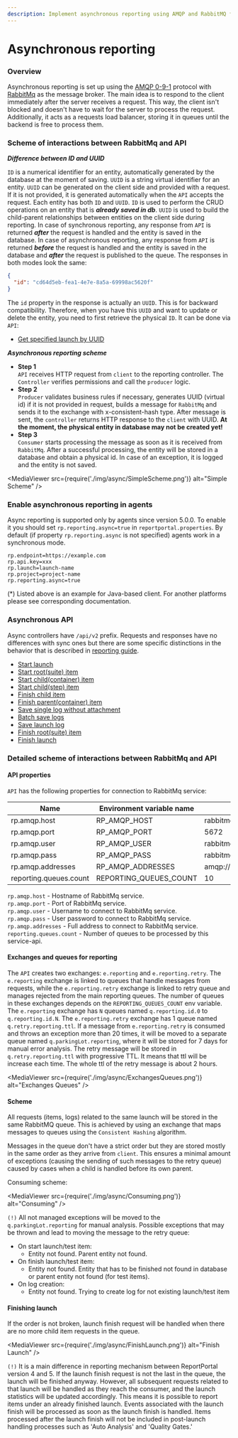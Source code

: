 ```yaml
---
description: Implement asynchronous reporting using AMQP and RabbitMQ for high-performance test automation reporting tools with load balancing.
---
```


# Asynchronous reporting

### Overview

Asynchronous reporting is set up using the [AMQP 0-9-1](https://www.rabbitmq.com/tutorials/amqp-concepts.html) protocol with
[RabbitMq](https://www.rabbitmq.com) as the message broker.
The main idea is to respond to the client immediately after the server receives a request. This way, the client isn't blocked and doesn't have to wait for the server to process the request.
Additionally, it acts as a requests load balancer, storing it in queues until the backend is free to process them.

### Scheme of interactions between RabbitMq and API

***Difference between ID and UUID***  

`ID` is a numerical identifier for an entity, automatically generated by the database at the moment of saving.
`UUID` is a string virtual identifier for an entity. `UUID` can be generated on the client side and provided with a request. If it is not provided,
it is generated automatically when the `API` accepts the request.
Each entity has both `ID` and `UUID`. `ID` is used to perform the CRUD operations on an entity that is ***already saved in db***.
`UUID` is used to build the child-parent relationships between entities on the client side during reporting.
In case of synchronous reporting, any response from `API` is returned ***after*** the request is handled and the entity is saved in the database.
In case of asynchronous reporting, any response from `API` is returned ***before*** the request is handled and the entity is saved in the database and ***after*** the request is published to the queue.
The responses in both modes look the same:
```json
{
  "id": "cd64d5eb-fea1-4e7e-8a5a-69998ac5620f"
}
```
The `id` property in the response is actually an `UUID`. This is for backward compatibility.
Therefore, when you have this `UUID` and want to update or delete the entity, you need to first retrieve the physical `ID`.
It can be done via `API`:
* [Get specified launch by UUID](https://reportportal.io/docs/api/service-api/get-launch-by-uuid-using-get)

***Asynchronous reporting scheme***


* **Step 1**  
`API` receives HTTP request from `client` to the reporting controller. The `Controller` verifies permissions and call the `producer` logic.
* **Step 2**  
`Producer` validates business rules if necessary, generates UUID (virtual id) if it is not provided in request,
builds a message for `RabbitMq` and sends it to the exchange with x-consistent-hash type.
After message is sent, the `controller` returns HTTP response to the `client` with UUID. **At the moment, the physical entity in database may not be created yet!**
* **Step 3**  
`Consumer` starts processing the message as soon as it is received from `RabbitMq`. 
After a successful processing, the entity will be stored in a database and obtain a physical id. 
In case of an exception, it is logged and the entity is not saved.

<MediaViewer src={require('./img/async/SimpleScheme.png')} alt="Simple Scheme" />

### Enable asynchronous reporting in agents

Async reporting is supported only by agents since version 5.0.0.
To enable it you should set `rp.reporting.async=true` in `reportportal.properties`.
By default (if property `rp.reporting.async` is not specified) agents work in a synchronous mode.

```properties
rp.endpoint=https://example.com
rp.api.key=xxx
rp.launch=launch-name
rp.project=project-name
rp.reporting.async=true
```

(*) Listed above is an example for Java-based client. For another platforms please see corresponding documentation.

### Asynchronous API

Async controllers have `/api/v2` prefix.
Requests and responses have no differences with sync ones but there are some specific distinctions in the behavior that is described in 
[reporting guide](/developers-guides/ReportingDevelopersGuide).

* [Start launch](/developers-guides/ReportingDevelopersGuide#start-launch)
* [Start root(suite) item](/developers-guides/ReportingDevelopersGuide#start-rootsuite-item)
* [Start child(container) item](/developers-guides/ReportingDevelopersGuide#start-childcontainer-item)
* [Start child(step) item](/developers-guides/ReportingDevelopersGuide#start-childstep-item)
* [Finish child item](/developers-guides/ReportingDevelopersGuide#finish-child-item)
* [Finish parent(container) item](/developers-guides/ReportingDevelopersGuide#finish-parentcontainer-item)
* [Save single log without attachment](/developers-guides/ReportingDevelopersGuide#save-single-log-without-attachment)
* [Batch save logs](/developers-guides/ReportingDevelopersGuide#batch-save-logs)
* [Save launch log](/developers-guides/ReportingDevelopersGuide#save-launch-log)
* [Finish root(suite) item](/developers-guides/ReportingDevelopersGuide#finish-rootsuite-item)
* [Finish launch](/developers-guides/ReportingDevelopersGuide#finish-launch)

### Detailed scheme of interactions between RabbitMq and API

#### API properties

`API` has the following properties for connection to RabbitMq service:

| Name                 | Environment variable name | Default value                          |
|----------------------|---------------------------|----------------------------------------|
| rp.amqp.host         | RP_AMQP_HOST              | rabbitmq                               |
| rp.amqp.port         | RP_AMQP_PORT              | 5672                                   |
| rp.amqp.user         | RP_AMQP_USER              | rabbitmq                               |
| rp.amqp.pass         | RP_AMQP_PASS              | rabbitmq                               |
| rp.amqp.addresses    | RP_AMQP_ADDRESSES         | amqp://rabbitmq:rabbitmq@rabbitmq:5672 |
| reporting.queues.count  | REPORTING_QUEUES_COUNT | 10                                     |


`rp.amqp.host` - Hostname of RabbitMq service.  
`rp.amqp.port` - Port of RabbitMq service.  
`rp.amqp.user` - Username to connect to RabbitMq service.  
`rp.amqp.pass` - User password to connect to RabbitMq service.  
`rp.amqp.addresses` - Full address to connect to RabbitMq service.  
`reporting.queues.count` - Number of queues to be processed by this service-api.

#### Exchanges and queues for reporting

The `API` creates two exchanges: `e.reporting` and `e.reporting.retry`. The `e.reporting` exchange is linked to queues that handle messages from requests, while the `e.reporting.retry` exchange is linked to retry queue and manages rejected from the main reporting queues.
The number of queues in these exchanges depends on the `REPORTING_QUEUES_COUNT` env variable. The `e.reporting` exchange has `N` queues named `q.reporting.id.0` to `q.reporting.id.N`. The `e.reporting.retry` exchange has 1 queue named `q.retry.reporting.ttl`.
If a message from `e.reporting.retry` is consumed and throws an exception more than 20 times, it will be moved to a separate queue named `q.parkingLot.reporting`, where it will be stored for 7 days for manual error analysis.
The retry message will be stored in `q.retry.reporting.ttl` with progressive TTL. It means that ttl will be increase each time. The whole ttl of the retry message is about 2 hours.

<MediaViewer src={require('./img/async/ExchangesQueues.png')} alt="Exchanges Queues" />

#### Scheme

All requests (items, logs) related to the same launch will be stored in the same RabbitMQ queue.
This is achieved by using an exchange that maps messages to queues using the `Consistent Hashing` algorithm.

Messages in the queue don't have a strict order but they are stored mostly in the same order as they arrive from `client`. 
This ensures a minimal amount of exceptions (causing the sending of such messages to the retry queue) caused by cases when a child is handled before its own parent. 

Consuming scheme:

<MediaViewer src={require('./img/async/Consuming.png')} alt="Consuming" />

`(!)` All not managed exceptions will be moved to the `q.parkingLot.reporting` for manual analysis.
Possible exceptions that may be thrown and lead to moving the message to the retry queue:
* On start launch/test item:
    * Entity not found. Parent entity not found.
* On finish launch/test item:
    * Entity not found. Entity that has to be finished not found in database or parent entity not found (for test items).
* On log creation:
    * Entity not found. Trying to create log for not existing launch/test item

#### Finishing launch

If the order is not broken, launch finish request will be handled when there are no more child item requests in the queue.

<MediaViewer src={require('./img/async/FinishLaunch.png')} alt="Finish Launch" />

`(!)` It is a main difference in reporting mechanism between ReportPortal version 4 and 5.
If the launch finish request is not the last in the queue, the launch will be finished anyway.
However, all subsequent requests related to that launch will be handled as they reach the consumer, and the launch statistics will be updated accordingly.
This means it is possible to report items under an already finished launch.
Events associated with the launch finish will be processed as soon as the launch finish is handled.
Items processed after the launch finish will not be included in post-launch handling processes such as 'Auto Analysis' and 'Quality Gates.'


